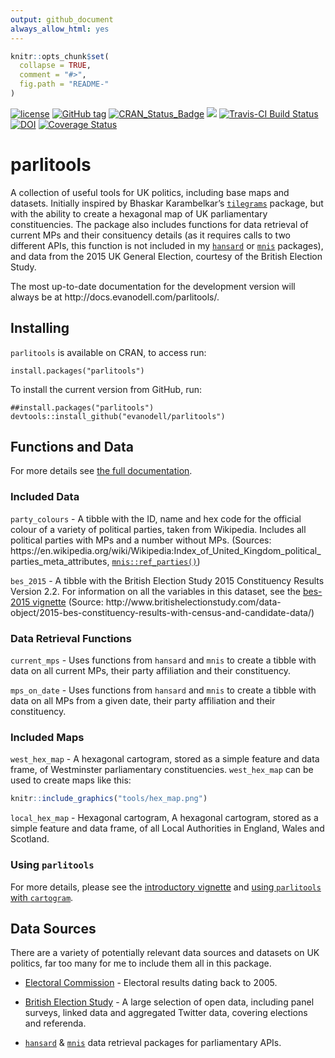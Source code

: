 ```yaml
---
output: github_document
always_allow_html: yes
---
```


<!-- README.md is generated from README.Rmd. Please edit that file -->

```r
knitr::opts_chunk$set(
  collapse = TRUE,
  comment = "#>",
  fig.path = "README-"
)
```


[![license](https://img.shields.io/github/license/mashape/apistatus.svg)](https://github.com/EvanOdell/parlitools/blob/master/LICENSE)
[![GitHub tag](https://img.shields.io/github/tag/evanodell/parlitools.svg)](https://github.com/evanodell/parlitools)
[![CRAN_Status_Badge](http://www.r-pkg.org/badges/version/parlitools)](https://cran.r-project.org/package=parlitools)
[![](http://cranlogs.r-pkg.org/badges/grand-total/parlitools)](https://dgrtwo.shinyapps.io/cranview/)
[![Travis-CI Build Status](https://travis-ci.org/EvanOdell/parlitools.svg?branch=master)](https://travis-ci.org/EvanOdell/parlitools)
[![DOI](https://zenodo.org/badge/86801920.svg)](https://zenodo.org/badge/latestdoi/86801920)
[![Coverage Status](https://img.shields.io/codecov/c/github/EvanOdell/parlitools/master.svg)](https://codecov.io/github/EvanOdell/parlitools?branch=master)

# parlitools

A collection of useful tools for UK politics, including base maps and datasets. Initially inspired by Bhaskar Karambelkar's [`tilegrams`](https://cran.r-project.org/package=tilegramsR) package, but with the ability to create a hexagonal map of UK parliamentary constituencies. The package also includes functions for data retrieval of current MPs and their consituency details (as it requires calls to two different APIs, this function is not included in my [`hansard`](https://cran.r-project.org/package=hansard) or [`mnis`](https://cran.r-project.org/package=mnis) packages), and data from the 2015 UK General Election, courtesy of the British Election Study.

The most up-to-date documentation for the development version will always be at http://docs.evanodell.com/parlitools/. 

## Installing

`parlitools` is available on CRAN, to access run:

```
install.packages("parlitools")
```

To install the current version from GitHub, run:

```
##install.packages("parlitools")
devtools::install_github("evanodell/parlitools")
```

## Functions and Data

For more details see [the full documentation](http://docs.evanodell.com/parlitools/).

### Included Data

`party_colours` - A tibble with the ID, name and hex code for the official colour of a variety of political parties, taken from Wikipedia. Includes all political parties with MPs and a number without MPs. (Sources: https://en.wikipedia.org/wiki/Wikipedia:Index_of_United_Kingdom_political_parties_meta_attributes, [`mnis::ref_parties()`](https://cran.r-project.org/package=mnis))

`bes_2015` - A tibble with the British Election Study 2015 Constituency Results Version 2.2. For information on all the variables in this dataset, see the [bes-2015 vignette](http://docs.evanodell.com/parlitools/articles/bes-2015.html) (Source: http://www.britishelectionstudy.com/data-object/2015-bes-constituency-results-with-census-and-candidate-data/)

### Data Retrieval Functions

`current_mps` - Uses functions from `hansard` and `mnis` to create a tibble with data on all current MPs, their party affiliation and their constituency.

`mps_on_date`  - Uses functions from `hansard` and `mnis` to create a tibble with data on all MPs from a given date, their party affiliation and their constituency.

### Included Maps

`west_hex_map` - A hexagonal cartogram, stored as a simple feature and data frame, of Westminster parliamentary constituencies. `west_hex_map` can be used to create maps like this:

```r
knitr::include_graphics("tools/hex_map.png")
```

`local_hex_map` - Hexagonal cartogram, A hexagonal cartogram, stored as a simple feature and data frame, of all Local Authorities in England, Wales and Scotland. 

### Using `parlitools`

For more details, please see the [introductory vignette](http://docs.evanodell.com/parlitools/articles/introduction.html) and [using `parlitools` with `cartogram`](http://docs.evanodell.com/parlitools/articles/using-cartograms.html).

## Data Sources

There are a variety of potentially relevant data sources and datasets on UK politics, far too many for me to include them all in this package.

* [Electoral Commission](http://www.electoralcommission.org.uk/our-work/our-research/electoral-data) - Electoral results dating back to 2005.

* [British Election Study](http://www.britishelectionstudy.com/data/) - A large selection of open data, including panel surveys, linked data and aggregated Twitter data, covering elections and referenda.

* [`hansard`](https://cran.r-project.org/package=hansard) & [`mnis`](https://cran.r-project.org/package=mnis) data retrieval packages for parliamentary APIs.

